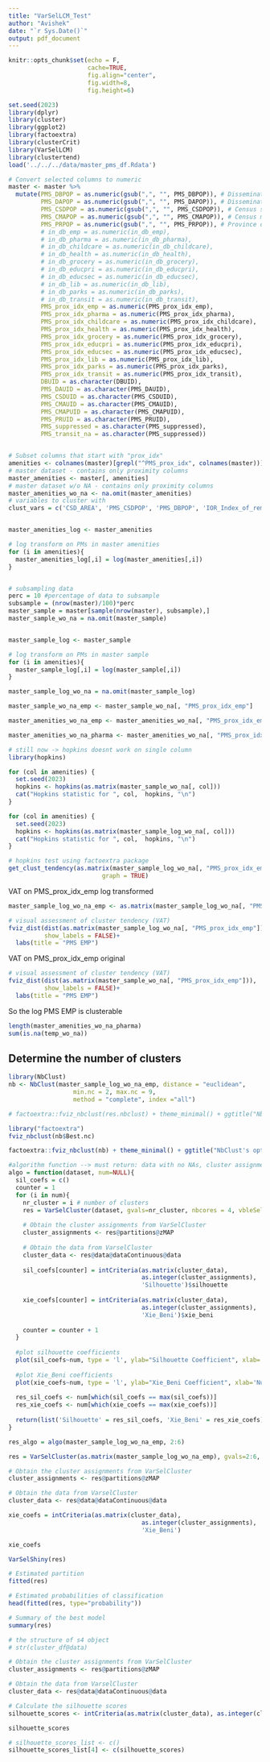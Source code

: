 ```yaml
---
title: "VarSelLCM_Test"
author: "Avishek"
date: "`r Sys.Date()`"
output: pdf_document
---
```


```r
knitr::opts_chunk$set(echo = F, 
                      cache=TRUE, 
                      fig.align="center", 
                      fig.width=8, 
                      fig.height=6)
```

```r
set.seed(2023)
library(dplyr)
library(cluster)
library(ggplot2)
library(factoextra)
library(clusterCrit)
library(VarSelLCM)
library(clustertend)
load('../../../data/master_pms_df.Rdata')

# Convert selected columns to numeric
master <- master %>%
  mutate(PMS_DBPOP = as.numeric(gsub(",", "", PMS_DBPOP)), # Dissemination block population
         PMS_DAPOP = as.numeric(gsub(",", "", PMS_DAPOP)), # Dissemination area population
         PMS_CSDPOP = as.numeric(gsub(",", "", PMS_CSDPOP)), # Census subdivision population
         PMS_CMAPOP = as.numeric(gsub(",", "", PMS_CMAPOP)), # Census metropolitan area population
         PMS_PRPOP = as.numeric(gsub(",", "", PMS_PRPOP)), # Province or territory population
         # in_db_emp = as.numeric(in_db_emp),
         # in_db_pharma = as.numeric(in_db_pharma),
         # in_db_childcare = as.numeric(in_db_childcare),
         # in_db_health = as.numeric(in_db_health),
         # in_db_grocery = as.numeric(in_db_grocery),
         # in_db_educpri = as.numeric(in_db_educpri),
         # in_db_educsec = as.numeric(in_db_educsec),
         # in_db_lib = as.numeric(in_db_lib),
         # in_db_parks = as.numeric(in_db_parks),
         # in_db_transit = as.numeric(in_db_transit),
         PMS_prox_idx_emp = as.numeric(PMS_prox_idx_emp),
         PMS_prox_idx_pharma = as.numeric(PMS_prox_idx_pharma),
         PMS_prox_idx_childcare = as.numeric(PMS_prox_idx_childcare),
         PMS_prox_idx_health = as.numeric(PMS_prox_idx_health),
         PMS_prox_idx_grocery = as.numeric(PMS_prox_idx_grocery),
         PMS_prox_idx_educpri = as.numeric(PMS_prox_idx_educpri),
         PMS_prox_idx_educsec = as.numeric(PMS_prox_idx_educsec),
         PMS_prox_idx_lib = as.numeric(PMS_prox_idx_lib),
         PMS_prox_idx_parks = as.numeric(PMS_prox_idx_parks),
         PMS_prox_idx_transit = as.numeric(PMS_prox_idx_transit),
         DBUID = as.character(DBUID),
         PMS_DAUID = as.character(PMS_DAUID),
         PMS_CSDUID = as.character(PMS_CSDUID),
         PMS_CMAUID = as.character(PMS_CMAUID),
         PMS_CMAPUID = as.character(PMS_CMAPUID),
         PMS_PRUID = as.character(PMS_PRUID),
         PMS_suppressed = as.character(PMS_suppressed),
         PMS_transit_na = as.character(PMS_suppressed))


# Subset columns that start with "prox_idx"
amenities <- colnames(master)[grepl("^PMS_prox_idx", colnames(master))]
# master dataset - contains only proximity columns
master_amenities <- master[, amenities]
# master dataset w/o NA - contains only proximity columns
master_amenities_wo_na <- na.omit(master_amenities)
# variables to cluster with
clust_vars = c('CSD_AREA', 'PMS_CSDPOP', 'PMS_DBPOP', 'IOR_Index_of_remoteness') #, 'PMS_CMATYPE')


master_amenities_log <- master_amenities

# log transform on PMs in master amenities 
for (i in amenities){
  master_amenities_log[,i] = log(master_amenities[,i])
}


# subsampling data 
perc = 10 #percentage of data to subsample
subsample = (nrow(master)/100)*perc 
master_sample = master[sample(nrow(master), subsample),]
master_sample_wo_na = na.omit(master_sample)


master_sample_log <- master_sample

# log transform on PMs in master sample 
for (i in amenities){
  master_sample_log[,i] = log(master_sample[,i])
}

master_sample_log_wo_na = na.omit(master_sample_log)

```


```r
master_sample_wo_na_emp <- master_sample_wo_na[, "PMS_prox_idx_emp"]
```

```r
master_amenities_wo_na_emp <- master_amenities_wo_na[, "PMS_prox_idx_emp"]
```

```r
master_amenities_wo_na_pharma <- master_amenities_wo_na[, "PMS_prox_idx_pharma"]
```

```r
# still now -> hopkins doesnt work on single column
library(hopkins)

for (col in amenities) {
  set.seed(2023)
  hopkins <- hopkins(as.matrix(master_sample_wo_na[, col]))
  cat("Hopkins statistic for ", col,  hopkins, "\n")
}

```

```r
for (col in amenities) {
  set.seed(2023)
  hopkins <- hopkins(as.matrix(master_sample_log_wo_na[, col]))
  cat("Hopkins statistic for ", col,  hopkins, "\n")
}
```

```r
# hopkins test using factoextra package
get_clust_tendency(as.matrix(master_sample_log_wo_na[, "PMS_prox_idx_emp"]), n = nrow(master_sample_log_wo_na)-1,
                          graph = TRUE)
```



VAT on PMS_prox_idx_emp log transformed

```r
master_sample_log_wo_na_emp <- as.matrix(master_sample_log_wo_na[, "PMS_prox_idx_emp"])
```


```r
# visual assessment of cluster tendency (VAT)
fviz_dist(dist(as.matrix(master_sample_log_wo_na[, "PMS_prox_idx_emp"])), 
          show_labels = FALSE)+
  labs(title = "PMS EMP")
```
VAT on PMS_prox_idx_emp original

```r
# visual assessment of cluster tendency (VAT)
fviz_dist(dist(as.matrix(master_sample_wo_na[, "PMS_prox_idx_emp"])), 
          show_labels = FALSE)+
  labs(title = "PMS EMP")
```

So the log PMS EMP is clusterable

```r
length(master_amenities_wo_na_pharma)
sum(is.na(temp_wo_na))
```


## Determine the number of clusters

```r
library(NbClust)
nb <- NbClust(master_sample_log_wo_na_emp, distance = "euclidean",
                  min.nc = 2, max.nc = 9, 
                  method = "complete", index ="all")

# factoextra::fviz_nbclust(res.nbclust) + theme_minimal() + ggtitle("NbClust's optimal number of clusters")

```

```r
library("factoextra")
fviz_nbclust(nb$Best.nc)
```
```r
factoextra::fviz_nbclust(nb) + theme_minimal() + ggtitle("NbClust's optimal number of clusters")
```

```r
#algorithm function --> must return: data with no NAs, cluster assignments
algo = function(dataset, num=NULL){
  sil_coefs = c()
  counter = 1
  for (i in num){
    nr_cluster = i # number of clusters
    res = VarSelCluster(dataset, gvals=nr_cluster, nbcores = 4, vbleSelec = FALSE)
    
    # Obtain the cluster assignments from VarSelCluster
    cluster_assignments <- res@partitions@zMAP
    
    # Obtain the data from VarselCluster
    cluster_data <- res@data@dataContinuous@data
    
    sil_coefs[counter] = intCriteria(as.matrix(cluster_data), 
                                     as.integer(cluster_assignments), 
                                     'Silhouette')$silhouette
    
    xie_coefs[counter] = intCriteria(as.matrix(cluster_data), 
                                     as.integer(cluster_assignments), 
                                     'Xie_Beni')$xie_beni
    
    counter = counter + 1
  }
  
  #plot silhouette coefficients
  plot(sil_coefs~num, type = 'l', ylab="Silhouette Coefficient", xlab='Number of Clusters', lwd=2)
  
  #plot Xie_Beni coefficients
  plot(xie_coefs~num, type = 'l', ylab="Xie_Beni Coefficient", xlab='Number of Clusters', lwd=2)
  
  res_sil_coefs <- num[which(sil_coefs == max(sil_coefs))]
  res_xie_coefs <- num[which(xie_coefs == max(xie_coefs))]
  
  return(list('Silhouette' = res_sil_coefs, 'Xie_Beni' = res_xie_coefs))
}
```


```r
res_algo = algo(master_sample_log_wo_na_emp, 2:6)
```


```r
res = VarSelCluster(as.matrix(master_sample_log_wo_na_emp), gvals=2:6, nbcores = 4, vbleSelec = FALSE)
```


```r
# Obtain the cluster assignments from VarSelCluster
cluster_assignments <- res@partitions@zMAP

# Obtain the data from VarselCluster
cluster_data <- res@data@dataContinuous@data

xie_coefs = intCriteria(as.matrix(cluster_data), 
                                     as.integer(cluster_assignments), 
                                     'Xie_Beni')
```


```r
xie_coefs
```


```r
VarSelShiny(res)
```

```r
# Estimated partition
fitted(res)
```

```r
# Estimated probabilities of classification
head(fitted(res, type="probability"))
```

```r
# Summary of the best model
summary(res)
```

```r
# the structure of s4 object 
# str(cluster_df@data)
```


```r

# Obtain the cluster assignments from VarSelCluster
cluster_assignments <- res@partitions@zMAP

# Obtain the data from VarselCluster
cluster_data <- res@data@dataContinuous@data

# Calculate the silhouette scores
silhouette_scores <- intCriteria(as.matrix(cluster_data), as.integer(cluster_assignments), 'Silhouette') 

```

```r
silhouette_scores
```


```r
# silhouette_scores_list <- c()
silhouette_scores_list[4] <- c(silhouette_scores)
```





















